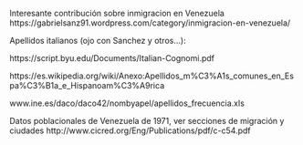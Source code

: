 Interesante contribución sobre inmigracion en Venezuela
https://gabrielsanz91.wordpress.com/category/inmigracion-en-venezuela/



Apellidos italianos (ojo con Sanchez y otros...):

https://script.byu.edu/Documents/Italian-Cognomi.pdf

https://es.wikipedia.org/wiki/Anexo:Apellidos_m%C3%A1s_comunes_en_Espa%C3%B1a_e_Hispanoam%C3%A9rica

www.ine.es/daco/daco42/nombyapel/apellidos_frecuencia.xls

Datos poblacionales de Venezuela de 1971, ver secciones de migración y ciudades
http://www.cicred.org/Eng/Publications/pdf/c-c54.pdf